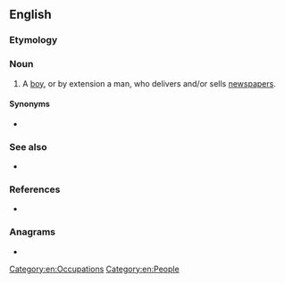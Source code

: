==English==

===Etymology===
{{compound|en|news|boy}}

===Noun===
{{en-noun}}

# A [[boy]], or by extension a man, who delivers and/or sells [[newspapers]].

====Synonyms====
* {{l|en|paperboy}}

===See also===
* {{l|en|newsgirl}}

===References===
* {{R:Websters}}

===Anagrams===
* {{anagrams|en|a=benoswy|Owenbys}}

[[Category:en:Occupations]]
[[Category:en:People]]